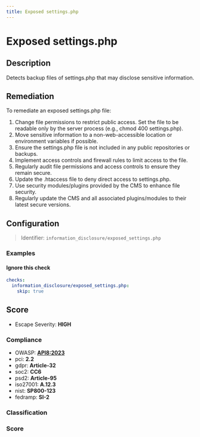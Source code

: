 ```yaml
---
title: Exposed settings.php
---
```


# Exposed settings.php

## Description

Detects backup files of settings.php that may disclose sensitive information.

## Remediation

To remediate an exposed settings.php file:

1. Change file permissions to restrict public access. Set the file to be readable only by the server process (e.g., chmod 400 settings.php).
2. Move sensitive information to a non-web-accessible location or environment variables if possible.
3. Ensure the settings.php file is not included in any public repositories or backups.
4. Implement access controls and firewall rules to limit access to the file.
5. Regularly audit file permissions and access controls to ensure they remain secure.
6. Update the .htaccess file to deny direct access to settings.php.
7. Use security modules/plugins provided by the CMS to enhance file security.
8. Regularly update the CMS and all associated plugins/modules to their latest secure versions.



## Configuration

> Identifier: `information_disclosure/exposed_settings.php`



### Examples



#### Ignore this check

```yaml
checks:
  information_disclosure/exposed_settings.php:
    skip: true
```




## Score

- Escape Severity: **<span className="high-severity">HIGH</span>**

### Compliance

- OWASP: **[API8:2023](https://github.com/OWASP/API-Security/blob/master/editions/2023/en/0xa8-security-misconfiguration.md)**
- pci: **2.2**
- gdpr: **Article-32**
- soc2: **CC6**
- psd2: **Article-95**
- iso27001: **A.12.3**
- nist: **SP800-123**
- fedramp: **SI-2**

### Classification






### Score




